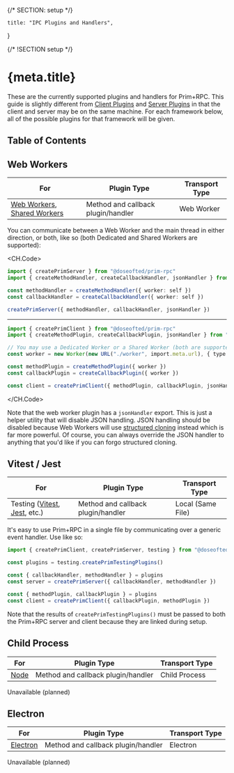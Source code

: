 {/* SECTION: setup */}

	title: "IPC Plugins and Handlers",
}

{/* !SECTION setup */}

# {meta.title}

These are the currently supported plugins and handlers for Prim+RPC. This guide is slightly different from
[Client Plugins](/docs/plugins/client) and [Server Plugins](/docs/plugins/server) in that the client and server may be
on the same machine. For each framework below, all of the possible plugins for that framework will be given.

## Table of Contents

## Web Workers

| For                                                                                                                                                     | Plugin Type                        | Transport Type |
| ------------------------------------------------------------------------------------------------------------------------------------------------------- | ---------------------------------- | -------------- |
| [Web Workers](https://developer.mozilla.org/en-US/docs/Web/API/Worker), [Shared Workers](https://developer.mozilla.org/en-US/docs/Web/API/SharedWorker) | Method and callback plugin/handler | Web Worker     |

You can communicate between a Web Worker and the main thread in either direction, or both, like so (both Dedicated and
Shared Workers are supported):

<CH.Code>

```typescript worker.ts
import { createPrimServer } from "@doseofted/prim-rpc"
import { createMethodHandler, createCallbackHandler, jsonHandler } from "@doseofted/prim-rpc-plugins/web-worker"

const methodHandler = createMethodHandler({ worker: self })
const callbackHandler = createCallbackHandler({ worker: self })

createPrimServer({ methodHandler, callbackHandler, jsonHandler })
```

---

```typescript index.ts
import { createPrimClient } from "@doseofted/prim-rpc"
import { createMethodPlugin, createCallbackPlugin, jsonHandler } from "@doseofted/prim-rpc-plugins/web-worker"

// You may use a Dedicated Worker or a Shared Worker (both are supported)
const worker = new Worker(new URL("./worker", import.meta.url), { type: "module" })

const methodPlugin = createMethodPlugin({ worker })
const callbackPlugin = createCallbackPlugin({ worker })

const client = createPrimClient({ methodPlugin, callbackPlugin, jsonHandler })
```

</CH.Code>

Note that the web worker plugin has a `jsonHandler` export. This is just a helper utility that will disable JSON
handling. JSON handling should be disabled because Web Workers will use
[structured cloning](https://developer.mozilla.org/en-US/docs/Web/API/Web_Workers_API/Structured_clone_algorithm)
instead which is far more powerful. Of course, you can always override the JSON handler to anything that you'd like if
you can forgo structured cloning.

## Vitest / Jest

| For                                                                                                      | Plugin Type                        | Transport Type    |
| -------------------------------------------------------------------------------------------------------- | ---------------------------------- | ----------------- |
| Testing ([Vitest](https://github.com/vitest-dev/vitest), [Jest](https://github.com/facebook/jest), etc.) | Method and callback plugin/handler | Local (Same File) |

It's easy to use Prim+RPC in a single file by communicating over a generic event handler. Use like so:

```typescript index.ts
import { createPrimClient, createPrimServer, testing } from "@doseofted/prim-rpc"

const plugins = testing.createPrimTestingPlugins()

const { callbackHandler, methodHandler } = plugins
const server = createPrimServer({ callbackHandler, methodHandler })

const { methodPlugin, callbackPlugin } = plugins
const client = createPrimClient({ callbackPlugin, methodPlugin })
```

Note that the results of `createPrimTestingPlugins()` must be passed to both the Prim+RPC server and client because they
are linked during setup.

## Child Process

| For                                               | Plugin Type                        | Transport Type |
| ------------------------------------------------- | ---------------------------------- | -------------- |
| [Node](https://nodejs.org/api/child_process.html) | Method and callback plugin/handler | Child Process  |

<Alert icon="carbon:warning" type="alert-warning">
	Unavailable (planned)
</Alert>

## Electron

| For                                              | Plugin Type                        | Transport Type |
| ------------------------------------------------ | ---------------------------------- | -------------- |
| [Electron](https://github.com/electron/electron) | Method and callback plugin/handler | Electron       |

<Alert icon="carbon:warning" type="alert-warning">
	Unavailable (planned)
</Alert>
